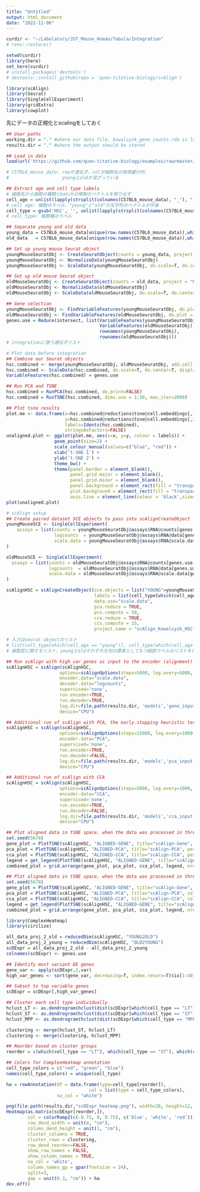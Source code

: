 ```yaml
---
title: "Untitled"
output: html_document
date: "2022-11-06"
---
```


```r
curdir <- "~/Labolatory/JST_Mouse_Human/Tabula/Integration"
# renv::restore()

setwd(curdir)
library(here)
set_here(curdir)
# install.packages('devtools')
# devtools::install_github(repo = 'quon-titative-biology/scAlign')
```


```r
library(scAlign)
library(Seurat)
library(SingleCellExperiment)
library(gridExtra)
library(cowplot)
```

先にデータの正規化とscalingをしておく

```r
## User paths
working.dir = "." #where our data file, kowalcyzk_gene_counts.rda is located
results.dir = "." #where the output should be stored

## Load in data
load(url('https://github.com/quon-titative-biology/examples/raw/master/scAlign_paired_alignment/kowalcyzk_gene_counts.rda'))

# C57BL6_mouse_data: rowが遺伝子、colが細胞名の発現量行列, 
#                    youngとoldが混ざっている

## Extract age and cell type labels
# 細胞名から細胞の種類とbatchの情報のベクトルを取り出す
cell_age = unlist(lapply(strsplit(colnames(C57BL6_mouse_data), "_"), "[[", 1))
# cell age: 細胞のラベル、"young"と"old"の文字列のベクトルが中身
cell_type = gsub('HSC', '', unlist(lapply(strsplit(colnames(C57BL6_mouse_data), "_"), "[[", 2)))
# cell_type: 細胞種のラベル

## Separate young and old data
young_data = C57BL6_mouse_data[unique(row.names(C57BL6_mouse_data)),which(cell_age == "young")]
old_data   = C57BL6_mouse_data[unique(row.names(C57BL6_mouse_data)),which(cell_age == "old")]

## Set up young mouse Seurat object
youngMouseSeuratObj <- CreateSeuratObject(counts = young_data, project = "MOUSE_AGE", min.cells = 0)
youngMouseSeuratObj <- NormalizeData(youngMouseSeuratObj)
youngMouseSeuratObj <- ScaleData(youngMouseSeuratObj, do.scale=T, do.center=T, display.progress = T)

## Set up old mouse Seurat object
oldMouseSeuratObj <- CreateSeuratObject(counts = old_data, project = "MOUSE_AGE", min.cells = 0)
oldMouseSeuratObj <- NormalizeData(oldMouseSeuratObj)
oldMouseSeuratObj <- ScaleData(oldMouseSeuratObj, do.scale=T, do.center=T, display.progress = T)

## Gene selection
youngMouseSeuratObj <- FindVariableFeatures(youngMouseSeuratObj, do.plot = F, nFeature=3000)
oldMouseSeuratObj <- FindVariableFeatures(oldMouseSeuratObj, do.plot = F, nFeature=3000,)
genes.use = Reduce(intersect, list(VariableFeatures(youngMouseSeuratObj),
                                   VariableFeatures(oldMouseSeuratObj),
                                   rownames(youngMouseSeuratObj),
                                   rownames(oldMouseSeuratObj)))
# integrationに使う遺伝子リスト
```

```r
# Plot data before integration
## Combine our Seurat objects
hsc.combined <- merge(youngMouseSeuratObj, oldMouseSeuratObj, add.cell.ids = c("YOUNG", "OLD"), project = "HSC")
hsc.combined <- ScaleData(hsc.combined, do.scale=T, do.center=T, display.progress = T)
VariableFeatures(hsc.combined) = genes.use

## Run PCA and TSNE
hsc.combined = RunPCA(hsc.combined, do.print=FALSE)
hsc.combined = RunTSNE(hsc.combined, dims.use = 1:30, max_iter=2000)

## Plot tsne results
plot.me <- data.frame(x=hsc.combined@reductions$tsne@cell.embeddings[,1],
                      y=hsc.combined@reductions$tsne@cell.embeddings[,2],
                      labels=Idents(hsc.combined),
                      stringsAsFactors=FALSE)
unaligned.plot <- ggplot(plot.me, aes(x=x, y=y, colour = labels)) +
                  geom_point(size=2) +
                  scale_colour_manual(values=c("blue", "red")) +
                  xlab('t-SNE 1') +
                  ylab('t-SNE 2') +
                  theme_bw() +
                  theme(panel.border = element_blank(),
                        panel.grid.major = element_blank(),
                        panel.grid.minor = element_blank(),
                        panel.background = element_rect(fill = "transparent"), # bg of the panel
                        plot.background = element_rect(fill = "transparent", color = NA),
                        axis.line = element_line(colour = 'black',size=1))
plot(unaligned.plot)
```

```r
# scAlign setup
## Create paired dataset SCE objects to pass into scAlignCreateObject
youngMouseSCE <- SingleCellExperiment(
    assays = list(counts = youngMouseSeuratObj@assays$RNA@counts[genes.use,],
                  logcounts  = youngMouseSeuratObj@assays$RNA@data[genes.use,],
                  scale.data = youngMouseSeuratObj@assays$RNA@scale.data[genes.use,])
)

oldMouseSCE <- SingleCellExperiment(
  assays = list(counts = oldMouseSeuratObj@assays$RNA@counts[genes.use,],
                logcounts  = oldMouseSeuratObj@assays$RNA@data[genes.use,],
                scale.data = oldMouseSeuratObj@assays$RNA@scale.data[genes.use,])
)
```

```r
scAlignHSC = scAlignCreateObject(sce.objects = list("YOUNG"=youngMouseSCE, "OLD"=oldMouseSCE),
                                 labels = list(cell_type[which(cell_age == "young")], cell_type[which(cell_age == "old")]),
                                 data.use="scale.data",
                                 pca.reduce = TRUE,
                                 pcs.compute = 50,
                                 cca.reduce = TRUE,
                                 ccs.compute = 15,
                                 project.name = "scAlign_Kowalcyzk_HSC")

# 入力はseurat objectのリスト
# list(cell_type[which(cell_age == "young")], cell_type[which(cell_age == "old")])
# 細胞型に関するリスト、youngとoldそれぞれを別の要素としてもつ細胞ラベルのリストを作っている

```

```r
## Run scAlign with high_var_genes as input to the encoder (alignment) and logcounts with the decoder (projections).
scAlignHSC = scAlign(scAlignHSC,
                    options=scAlignOptions(steps=5000, log.every=5000, norm=TRUE, batch.norm.layer=TRUE, early.stop=FALSE, architecture="small"),
                    encoder.data="scale.data",
                    decoder.data="logcounts",
                    supervised='none',
                    run.encoder=TRUE,
                    run.decoder=TRUE,
                    log.dir=file.path(results.dir, 'models','gene_input'),
                    device="CPU")

## Additional run of scAlign with PCA, the early.stopping heuristic terminates the training procedure too early with PCs as input so it is disabled.
scAlignHSC = scAlign(scAlignHSC,
                    options=scAlignOptions(steps=15000, log.every=1000, norm=TRUE, batch.norm.layer=TRUE, early.stop=FALSE),
                    encoder.data="PCA",
                    supervised='none',
                    run.encoder=TRUE,
                    run.decoder=FALSE,
                    log.dir=file.path(results.dir, 'models','pca_input'),
                    device="CPU")

## Additional run of scAlign with CCA
scAlignHSC = scAlign(scAlignHSC,
                    options=scAlignOptions(steps=5000, log.every=1000, norm=TRUE, batch.norm.layer=TRUE, early.stop=TRUE),
                    encoder.data="CCA",
                    supervised='none',
                    run.encoder=TRUE,
                    run.decoder=FALSE,
                    log.dir=file.path(results.dir, 'models','cca_input'),
                    device="CPU")

## Plot aligned data in tSNE space, when the data was processed in three different ways: 1) either using the original gene inputs, 2) after PCA dimensionality reduction for preprocessing, or 3) after CCA dimensionality reduction for preprocessing. Cells here are colored by input labels
set.seed(5678)
gene_plot = PlotTSNE(scAlignHSC, "ALIGNED-GENE", title="scAlign-Gene", perplexity=30)
pca_plot = PlotTSNE(scAlignHSC, "ALIGNED-PCA", title="scAlign-PCA", perplexity=30)
cca_plot = PlotTSNE(scAlignHSC, "ALIGNED-CCA", title="scAlign-CCA", perplexity=30)
legend = get_legend(PlotTSNE(scAlignHSC, "ALIGNED-GENE", title="scAlign-Gene", legend="right", max_iter=1))
combined_plot = grid.arrange(gene_plot, pca_plot, cca_plot, legend, nrow = 1, layout_matrix=cbind(1,1,1,2,2,2,3,3,3,4))

## Plot aligned data in tSNE space, when the data was processed in three different ways: 1) either using the original gene inputs, 2) after PCA dimensionality reduction for preprocessing, or 3) after CCA dimensionality reduction for preprocessing. Cells here are colored by dataset.
set.seed(5678)
gene_plot = PlotTSNE(scAlignHSC, "ALIGNED-GENE", title="scAlign-Gene", cols=c("red","blue"), labels.use="group.by", perplexity=30)
pca_plot = PlotTSNE(scAlignHSC, "ALIGNED-PCA", title="scAlign-PCA", cols=c("red","blue"), labels.use="group.by", perplexity=30)
cca_plot = PlotTSNE(scAlignHSC, "ALIGNED-CCA", title="scAlign-CCA", cols=c("red","blue"), labels.use="group.by", perplexity=30)
legend = get_legend(PlotTSNE(scAlignHSC, "ALIGNED-GENE", title="scAlign-Gene", cols=c("red","blue"), labels.use="group.by", legend="right", max_iter=1))
combined_plot = grid.arrange(gene_plot, pca_plot, cca_plot, legend, nrow = 1, layout_matrix=cbind(1,1,1,2,2,2,3,3,3,4))
```

```r
library(ComplexHeatmap)
library(circlize)

all_data_proj_2_old = reducedDim(scAlignHSC, "YOUNG2OLD")
all_data_proj_2_young = reducedDim(scAlignHSC, "OLD2YOUNG")
scDExpr = all_data_proj_2_old - all_data_proj_2_young
colnames(scDExpr) <- genes.use

## Identify most variant DE genes
gene_var <- apply(scDExpr,2,var)
high_var_genes <- sort(gene_var, decreasing=T, index.return=T)$ix[1:40]

## Subset to top variable genes
scDExpr = scDExpr[,high_var_genes]

## Cluster each cell type individually
hclust_LT <- as.dendrogram(hclust(dist(scDExpr[which(cell_type == "LT"),], method = "euclidean"), method="ward.D2"))
hclust_ST <- as.dendrogram(hclust(dist(scDExpr[which(cell_type == "ST"),], method = "euclidean"), method="ward.D2"))
hclust_MPP <- as.dendrogram(hclust(dist(scDExpr[which(cell_type == "MPP"),], method = "euclidean"), method="ward.D2"))

clustering <- merge(hclust_ST, hclust_LT)
clustering <- merge(clustering, hclust_MPP)

## Reorder based on cluster groups
reorder = c(which(cell_type == "LT"), which(cell_type == "ST"), which(cell_type == "MPP"))

## Colors for ComplexHeatmap annotation
cell_type_colors = c("red", "green", "blue")
names(cell_type_colors) = unique(cell_type)

ha = rowAnnotation(df = data.frame(type=cell_type[reorder]),
    						   col = list(type = cell_type_colors),
                   na_col = "white")

png(file.path(results.dir,"scDExpr_heatmap.png"), width=28, height=12, units='in', res=150, bg="transparent")
Heatmap(as.matrix(scDExpr[reorder,]),
        col = colorRamp2(c(-0.75, 0, 0.75), c('blue', 'white', 'red')),
        row_dend_width = unit(4, "cm"),
        column_dend_height = unit(1, "cm"),
  	    cluster_columns = TRUE,
        cluster_rows = clustering,
        row_dend_reorder=FALSE,
        show_row_names = FALSE,
        show_column_names = TRUE,
        na_col = 'white',
        column_names_gp = gpar(fontsize = 24),
        split=3,
        gap = unit(0.3, "cm")) + ha
dev.off()
```

